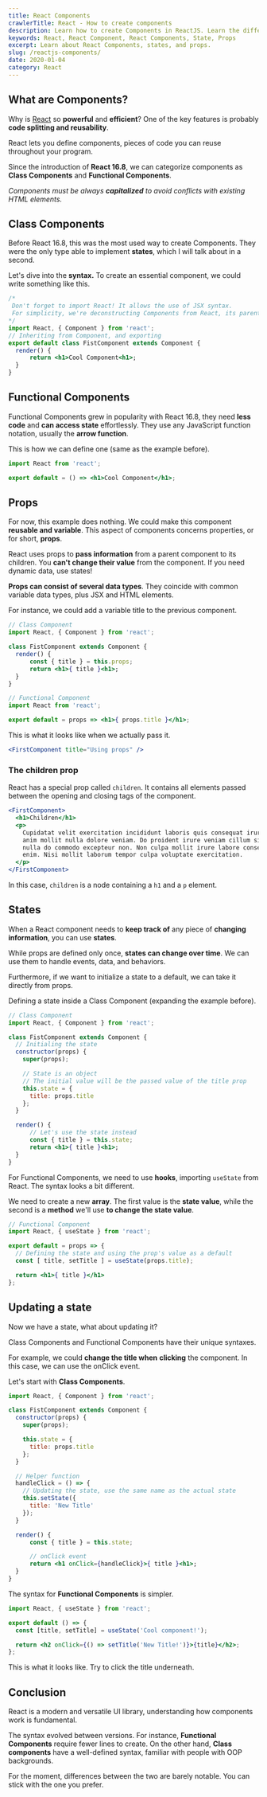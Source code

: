 ```yaml
---
title: React Components
crawlerTitle: React - How to create components
description: Learn how to create Components in ReactJS. Learn the difference between Functional and Class Components, and how to use props and states.
keywords: React, React Component, React Components, State, Props
excerpt: Learn about React Components, states, and props.
slug: /reactjs-components/
date: 2020-01-04
category: React
---
```



## What are Components?

Why is [React](/react-for-beginners/) so **powerful** and **efficient**? One of the key features is probably **code splitting and reusability**.

React lets you define components, pieces of code you can reuse throughout your program.

Since the introduction of **React 16.8**, we can categorize components as **Class Components** and **Functional Components**.

_Components must be always_ **_capitalized_** _to avoid conflicts with existing HTML elements._

## Class Components

Before React 16.8, this was the most used way to create Components. They were the only type able to implement **states**, which I will talk about in a second.

Let's dive into the **syntax.** To create an essential component, we could write something like this.

```jsx
/*
 Don't forget to import React! It allows the use of JSX syntax.
 For simplicity, we're deconstructing Components from React, its parent class
*/
import React, { Component } from 'react';
// Inheriting from Component, and exporting
export default class FistComponent extends Component {
  render() {
      return <h1>Cool Component<h1>;
  }
}
```

## Functional Components

Functional Components grew in popularity with React 16.8, they need **less code** and **can access state** effortlessly. They use any JavaScript function notation, usually the **arrow function**.

This is how we can define one (same as the example before).

```jsx
import React from 'react';

export default = () => <h1>Cool Component</h1>;
```

## Props

For now, this example does nothing. We could make this component **reusable and variable**. This aspect of components concerns properties, or for short, **props**.

React uses props to **pass information** from a parent component to its children. You **can't change their value** from the component. If you need dynamic data, use states!

**Props can consist of several data types**. They coincide with common variable data types, plus JSX and HTML elements.

For instance, we could add a variable title to the previous component.

```jsx
// Class Component
import React, { Component } from 'react';

class FistComponent extends Component {
  render() {
      const { title } = this.props;
      return <h1>{ title }<h1>;
  }
}
```

```jsx
// Functional Component
import React from 'react';

export default = props => <h1>{ props.title }</h1>;
```

This is what it looks like when we actually pass it.

```jsx
<FirstComponent title="Using props" />
```

### The children prop

React has a special prop called `children`. It contains all elements passed between the opening and closing tags of the component.

```jsx
<FirstComponent>
  <h1>Children</h1>
  <p>
    Cupidatat velit exercitation incididunt laboris quis consequat irure esse
    anim mollit nulla dolore veniam. Do proident irure veniam cillum sint est
    nulla do commodo excepteur non. Non culpa mollit irure labore consequat
    enim. Nisi mollit laborum tempor culpa voluptate exercitation.
  </p>
</FirstComponent>
```

In this case, `children` is a node containing a `h1` and a `p` element.

## States

When a React component needs to **keep track of** any piece of **changing information**, you can use **states**.

While props are defined only once, **states can change over time**. We can use them to handle events, data, and behaviors.

Furthermore, if we want to initialize a state to a default, we can take it directly from props.

Defining a state inside a Class Component (expanding the example before).

```jsx
// Class Component
import React, { Component } from 'react';

class FistComponent extends Component {
  // Initialing the state
  constructor(props) {
    super(props);

    // State is an object
    // The initial value will be the passed value of the title prop
    this.state = {
      title: props.title
    };
  }

  render() {
      // Let's use the state instead
      const { title } = this.state;
      return <h1>{ title }<h1>;
  }
}
```

For Functional Components, we need to use **hooks**, importing `useState` from React. The syntax looks a bit different.

We need to create a new **array**. The first value is the **state value**, while the second is a **method** we'll use **to change the state value**.

```jsx
// Functional Component
import React, { useState } from 'react';

export default = props => {
  // Defining the state and using the prop's value as a default
  const [ title, setTitle ] = useState(props.title);

  return <h1>{ title }</h1>
};
```

## Updating a state

Now we have a state, what about updating it?

Class Components and Functional Components have their unique syntaxes.

For example, we could **change the title when** **clicking** the component. In this case, we can use the onClick event.

Let's start with **Class Components**.

```jsx
import React, { Component } from 'react';

class FistComponent extends Component {
  constructor(props) {
    super(props);

    this.state = {
      title: props.title
    };
  }

  // Helper function
  handleClick = () => {
    // Updating the state, use the same name as the actual state
    this.setState({
      title: 'New Title'
    });
  }

  render() {
      const { title } = this.state;

      // onClick event
      return <h1 onClick={handleClick}>{ title }<h1>;
  }
}
```

The syntax for **Functional Components** is simpler.

```jsx
import React, { useState } from 'react';

export default () => {
  const [title, setTitle] = useState('Cool component!');

  return <h2 onClick={() => setTitle('New Title!')}>{title}</h2>;
};
```

This is what it looks like. Try to click the title underneath.

<StatesExample />

## Conclusion

React is a modern and versatile UI library, understanding how components work is fundamental.

The syntax evolved between versions. For instance, **Functional Components** require fewer lines to create. On the other hand, **Class components** have a well-defined syntax, familiar with people with OOP backgrounds.

For the moment, differences between the two are barely notable. You can stick with the one you prefer.
